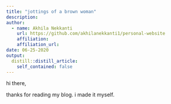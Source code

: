 ```yaml
---
title: "jottings of a brown woman"
description:
author:
  - name: Akhila Nekkanti
    url: https://github.com/akhilanekkanti1/personal-website
    affiliation: 
    affiliation_url: 
date: 06-25-2020
output:
  distill::distill_article:
    self_contained: false
---
```


hi there,

thanks for reading my blog. i made it myself.

